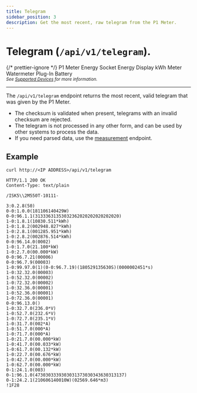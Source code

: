 ```yaml
---
title: Telegram
sidebar_position: 3
description: Get the most recent, raw telegram from the P1 Meter.
---
```



# Telegram (`/api/v1/telegram`).

{/* prettier-ignore */}
<Badge colorName='hw-green' icon='mdi:check' subtext='Supported'>P1 Meter</Badge>
<Badge colorName='hw-grey' icon='mdi:close' subtext='Not supported'> Energy Socket</Badge>
<Badge colorName='hw-grey' icon='mdi:close' subtext='Not supported'> Energy Display</Badge>
<Badge colorName='hw-grey' icon='mdi:close' subtext='Not supported'> kWh Meter</Badge>
<Badge colorName='hw-grey' icon='mdi:close' subtext='Not supported'> Watermeter</Badge>
<Badge colorName='hw-grey' icon='mdi:close' subtext='Not supported'> Plug-In Battery</Badge>
<br />
<sub>_See [Supported Devices](/docs/introduction#devices) for more information._</sub>

---

The `/api/v1/telegram` endpoint returns the most recent, valid telegram that was given by the P1 Meter.

-   The checksum is validated when present, telegrams with an invalid checksum are rejected.
-   The telegram is not processed in any other form, and can be used by other systems to process the data.
-   If you need parsed data, use the [measurement](/docs/v1/measurement) endpoint.

## Example

```http title="Request"
curl http://<IP ADDRESS>/api/v1/telegram
```

```http title="Response"
HTTP/1.1 200 OK
Content-Type: text/plain

/ISK5\\2M550T-10111-

3:0.2.8(50)
0-0:1.0.0(181106140429W)
0-0:96.1.1(31333631353032362020202020202020)
1-0:1.8.1(10830.511*kWh)
1-0:1.8.2(002948.827*kWh)
1-0:2.8.1(001285.951*kWh)
1-0:2.8.2(002876.514*kWh)
0-0:96.14.0(0002)
1-0:1.7.0(21.100*kW)
1-0:2.7.0(00.000*kW)
0-0:96.7.21(00006)
0-0:96.7.9(00003)
1-0:99.97.0(1)(0-0:96.7.19)(180529135630S)(0000002451*s)
1-0:32.32.0(00003)
1-0:52.32.0(00002)
1-0:72.32.0(00002)
1-0:32.36.0(00001)
1-0:52.36.0(00001)
1-0:72.36.0(00001)
0-0:96.13.0()
1-0:32.7.0(236.0*V)
1-0:52.7.0(232.6*V)
1-0:72.7.0(235.1*V)
1-0:31.7.0(002*A)
1-0:51.7.0(000*A)
1-0:71.7.0(000*A)
1-0:21.7.0(00.000*kW)
1-0:41.7.0(00.033*kW)
1-0:61.7.0(00.132*kW)
1-0:22.7.0(00.676*kW)
1-0:42.7.0(00.000*kW)
1-0:62.7.0(00.000*kW)
0-1:24.1.0(003)
0-1:96.1.0(4730303339303031373030343630313137)
0-1:24.2.1(210606140010W)(02569.646*m3)
!1F28
```
